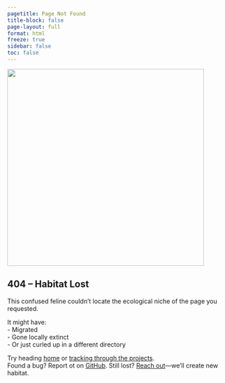 ```yaml
---
pagetitle: Page Not Found
title-block: false
page-layout: full
format: html
freeze: true
sidebar: false
toc: false
---
```


<div class="centered-content">

![](resources/red-cat.jpg){width=450 align="center"}

## 404 – Habitat Lost

This confused feline couldn’t locate the ecological niche of the page you requested.

It might have:  
- Migrated  
- Gone locally extinct  
- Or just curled up in a different directory  

Try heading [home](index.qmd) or [tracking through the projects](projects.qmd).  
Found a bug? Report ot on [GitHub](https://github.com/ESA99/esa99.github.io).
Still lost? [Reach out](mailto:l79fcnwe9@mozmail.com)—we'll create new habitat.

</div>

